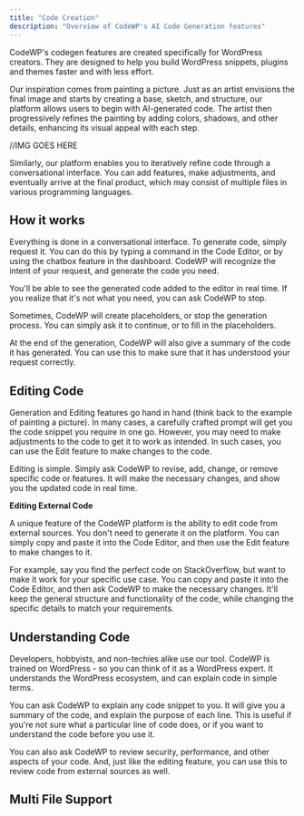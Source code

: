 ```yaml
---
title: "Code Creation"
description: "Overview of CodeWP's AI Code Generation features"
---
```


CodeWP's codegen features are created specifically for WordPress creators. They are designed to help you build WordPress snippets, plugins and themes faster and with less effort.

Our inspiration comes from painting a picture. Just as an artist envisions the final image and starts by creating a base, sketch, and structure, our platform allows users to begin with AI-generated code. The artist then progressively refines the painting by adding colors, shadows, and other details, enhancing its visual appeal with each step.

//IMG GOES HERE

Similarly, our platform enables you to iteratively refine code through a conversational interface. You can add features, make adjustments, and eventually arrive at the final product, which may consist of multiple files in various programming languages.

## How it works

Everything is done in a conversational interface. To generate code, simply request it. You can do this by typing a command in the Code Editor, or by using the chatbox feature in the dashboard. CodeWP will recognize the intent of your request, and generate the code you need.

You'll be able to see the generated code added to the editor in real time. If you realize that it's not what you need, you can ask CodeWP to stop.

Sometimes, CodeWP will create placeholders, or stop the generation process. You can simply ask it to continue, or to fill in the placeholders.

At the end of the generation, CodeWP will also give a summary of the code it has generated. You can use this to make sure that it has understood your request correctly.

## Editing Code

Generation and Editing features go hand in hand (think back to the example of painting a picture). In many cases, a carefully crafted prompt will get you the code snippet you require in one go. However, you may need to make adjustments to the code to get it to work as intended. In such cases, you can use the Edit feature to make changes to the code.

Editing is simple. Simply ask CodeWP to revise, add, change, or remove specific code or features. It will make the necessary changes, and show you the updated code in real time.

**Editing External Code**

A unique feature of the CodeWP platform is the ability to edit code from external sources. You don't need to generate it on the platform. You can simply copy and paste it into the Code Editor, and then use the Edit feature to make changes to it.

For example, say you find the perfect code on StackOverflow, but want to make it work for your specific use case. You can copy and paste it into the Code Editor, and then ask CodeWP to make the necessary changes. It'll keep the general structure and functionality of the code, while changing the specific details to match your requirements.

## Understanding Code

Developers, hobbyists, and non-techies alike use our tool. CodeWP is trained on WordPress - so you can think of it as a WordPress expert. It understands the WordPress ecosystem, and can explain code in simple terms.

You can ask CodeWP to explain any code snippet to you. It will give you a summary of the code, and explain the purpose of each line. This is useful if you're not sure what a particular line of code does, or if you want to understand the code before you use it.

You can also ask CodeWP to review security, performance, and other aspects of your code. And, just like the editing feature, you can use this to review code from external sources as well.

## Multi File Support
